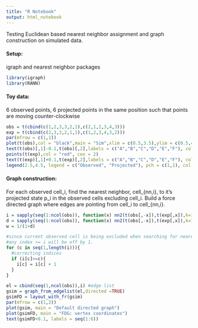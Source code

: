 ```yaml
---
title: "R Notebook"
output: html_notebook
---
```

Testing Euclidean based nearest neighbor assignment and graph construction on simulated data.


#### Setup: 
igraph and nearest neighbor packages 
```r
library(igraph)
library(RANN)
```

#### Toy data: 
6 observed points, 6 projected points in the same position such that points are moving counter-clockwise
```r
obs = t(cbind(c(1,2,3,3,2,1),c(2,1,2,3,4,3)))
exp = t(cbind(c(2,3,3,2,1,1),c(1,2,3,4,3,2)))
par(mfrow = c(1,1))
plot(t(obs),col = "black",main = "Sim",xlim = c(0.5,3.5),ylim = c(0.5,4.5), pch = 16)
text(t(obs)[,1]-0.1,t(obs)[,2],labels = c("A","B","C","D","E","F"), col = "black")
points(t(exp),col = "red", cex = 2)
text(t(exp)[,1]+0.1,t(exp)[,2],labels = c("A","B","C","D","E","F"), col = "red")
legend(2.5,4.5, legend = c("Observed", "Projected"), pch = c(1,1), col = c("black","red"))
```

#### Graph construction: 
For each observed cell_i, find the nearest neighbor, cell_{nn,i}, to it's projected state p_i in the observed cells excluding cell_i. Build a force directed graph where edges are pointing from cell_i to cell_{nn,i}. 
```r
i = sapply(seq(1:ncol(obs)), function(x) nn2(t(obs[,-x]),t(exp[,x]),k=1)$nn.idx)
d = sapply(seq(1:ncol(obs)), function(x) nn2(t(obs[,-x]),t(exp[,x]),k=1)$nn.dist)
w = 1/(1+d)

#since current observed cell is being excluded when searching for nearest neighbor
#any index >= i will be off by 1. 
for (c in seq(1,length(i))){
  #correcting indices
  if (i[c]>=c){
    i[c] = i[c] + 1
  }
}

el = cbind(seq(1,ncol(obs)),i) #edge list 
gsim = graph_from_edgelist(el,directed =TRUE)
gsimFD = layout_with_fr(gsim)
par(mfrow = c(1,2))
plot(gsim, main = "Default directed graph")
plot(gsimFD, main = "FDG: vertex coordinates")
text(gsimFD+0.1, labels = seq(1:6))

```

